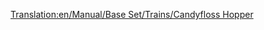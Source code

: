 [[Translation:en/Manual/Base Set/Trains/Candyfloss Hopper]]
{{it/Manual/Base Set/Trains/Vagoni|Picture=[[File:en/Manual/Base Set/Trains/Candyflosshopper.png]]
|Name=Carro zucchero filato
|NormalCost=€ 2.084
|NormalWeight=20 / 50 t
|NormalCapacity=30 tonn. di zucchero filato
|MonoCost="
|MonoWeight=20 / 55 t
|MonoCapacity=35 tonn. di zucchero filato
|MagCost="
|MagWeight=20 / 57 t
|MagCapacity=37 tonn. di zucchero filato
|Description=Carro utilizzato per trasportare la produzione delle foreste di zucchero filato alle fabbriche di caramelle del Toyland.
}}